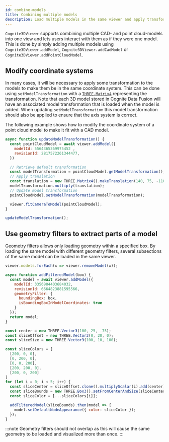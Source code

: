 ```yaml
---
id: combine-models
title: Combining multiple models
description: Load multiple models in the same viewer and apply transformation to correctly place the models
---
```


`Cognite3DViewer` supports combining multiple CAD- and point cloud-models into one view and lets
users interact with them as if they were one model. This is done by simply adding multiple models
using `Cognite3DViewer.addModel`, `Cognite3DViewer.addCadModel` or `Cognite3DViewer.addPointCloudModel`.


<DemoWrapper />

## Modify coordinate systems

In many cases, it will be necessary to apply some transformation to the models to make them be in the same
coordinate system. This can be done using `setModelTransformation` with a [`THREE.Matrix4`](https://threejs.org/docs/#api/en/math/Matrix4)
representing the transformation. Note that each 3D model stored in Cognite Data Fusion will have an associated
model transformation that is loaded when the model is added. When updating `setModelTransformation` this model transformation
should also be applied to ensure that the axis system is correct.

The following example shows how to modify the coordinate system of a point cloud model to make it fit with a CAD model.

```js runnable-2x
async function updateModelTransformation() {
  const pointCloudModel = await viewer.addModel({
    modelId: 5564365369975452 ,
    revisionId: 2817572261344477,
  })

  // Retrieve default transformation
  const modelTransformation = pointCloudModel.getModelTransformation();
  // Apply translation
  const translation = new THREE.Matrix4().makeTranslation(140, 75, -110);
  modelTransformation.multiply(translation);
  // Update model transformation
  pointCloudModel.setModelTransformation(modelTransformation);

  viewer.fitCameraToModel(pointCloudModel);
}

updateModelTransformation();
```

## Use geometry filters to extract parts of a model

Geometry filters allows only loading geometry within a specified box. By loading the same model with different geometry
filters, several subsections of the same model can be loaded in the same viewer.

```js runnable-2x
viewer.models.forEach(x => viewer.removeModel(x));

async function addFilteredModel(box) {
  const model = await viewer.addModel({
    modelId: 3356984403684032,
    revisionId: 6664823881595566,
    geometryFilter: {
      boundingBox: box,
      isBoundingBoxInModelCoordinates: true
    }
  });
  return model;
}

const center = new THREE.Vector3(100, 25, -75);
const sliceOffset = new THREE.Vector3(0, 20, 0);
const sliceSize = new THREE.Vector3(100, 10, 100);

const sliceColors = [
  [200, 0, 0],
  [0, 200, 0],
  [0, 0, 200],
  [200, 200, 0],
  [200, 0, 200]
]
for (let i = 0; i < 5; i++) {
  const sliceCenter = sliceOffset.clone().multiplyScalar(i).add(center);
  const sliceBounds = new THREE.Box3().setFromCenterAndSize(sliceCenter, sliceSize);
  const sliceColor = [...sliceColors[i]];

  addFilteredModel(sliceBounds).then(model => {
    model.setDefaultNodeAppearance({ color: sliceColor });
  });
}
```

:::note
Geometry filters should not overlap as this will cause the same geometry to be loaded and
visualized more than once.
:::
